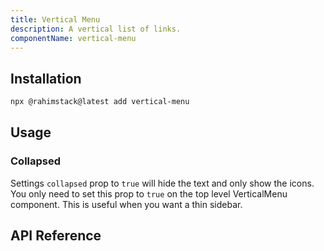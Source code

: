```yaml
---
title: Vertical Menu
description: A vertical list of links.
componentName: vertical-menu
---
```


<ComponentPreview name="vertical-menu-demo" />

## Installation

```bash
npx @rahimstack@latest add vertical-menu
```

## Usage

### Collapsed

Settings `collapsed` prop to `true` will hide the text and only show the icons.
You only need to set this prop to `true` on the top level VerticalMenu component.
This is useful when you want a thin sidebar.

<ComponentPreview name="vertical-menu-icons-only-demo" />

## API Reference

<ComponentAnatomy name="vertical-menu" />
